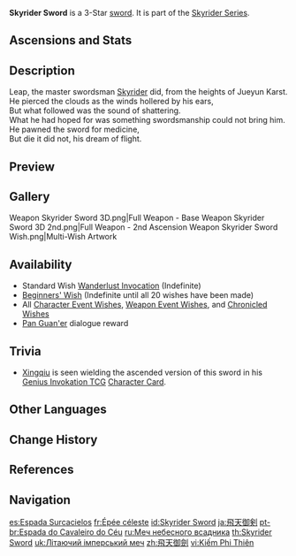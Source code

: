 {{Weapon Infobox
|title          = Sky&shy;rider Sword
|id             = 11306
|image          = <gallery>
Weapon Skyrider Sword.png|Base
Weapon Skyrider Sword 2nd.png|2nd Ascension
</gallery>
|type           = Sword
|releaseDate    = 2020-09-28
|quality        = 3
|base_atk       = 38
|2nd_stat_type  = Energy Recharge
|2nd_stat       = 11.3%
|series         = Skyrider
|passive        = Determination
|effect         = Using an Elemental Burst grants a (var1)% increase in ATK and Movement SPD for 15s.
|eff_rank1_var1 = 12
|eff_rank2_var1 = 15
|eff_rank3_var1 = 18
|eff_rank4_var1 = 21
|eff_rank5_var1 = 24
|eff_att1       = ATK
|eff_att2       = Movement SPD
|obtain         = Wishes
|obtain2        = Dialogue
|npc            = Pan Guan'er
}}
{{Description|A reliable steel sword. The legendary Skyrider once tried to ride it as a flying sword...}}
'''Skyrider Sword''' is a 3-Star [[sword]]. It is part of the [[Skyrider Series]].

==Ascensions and Stats==
{{Weapon Ascensions and Stats
|ascendMat1 = Grain of Aerosiderite
|ascendMat2 = Piece of Aerosiderite
|ascendMat3 = Bit of Aerosiderite
|ascendMat4 = Chunk of Aerosiderite
|bossMat1   = Fragile Bone Shard
|bossMat2   = Sturdy Bone Shard
|bossMat3   = Fossilized Bone Shard
|commonMat1 = Recruit's Insignia
|commonMat2 = Sergeant's Insignia
|commonMat3 = Lieutenant's Insignia
}}

==Description==
Leap, the master swordsman [[Skyrider]] did, from the heights of Jueyun Karst.<br>
He pierced the clouds as the winds hollered by his ears,<br>
But what followed was the sound of shattering.<br>
What he had hoped for was something swordsmanship could not bring him.<br>
He pawned the sword for medicine,<br>
But die it did not, his dream of flight.

==Preview==
{{Preview
|file    = Weapon Skyrider Sword Passive
|caption = Passive: Determination
}}

==Gallery==
<gallery>
Weapon Skyrider Sword 3D.png|Full Weapon - Base
Weapon Skyrider Sword 3D 2nd.png|Full Weapon - 2nd Ascension
Weapon Skyrider Sword Wish.png|Multi-Wish Artwork
</gallery>

==Availability==
* Standard Wish [[Wanderlust Invocation]] (Indefinite)
* [[Beginners' Wish]] (Indefinite until all 20 wishes have been made)
* All [[Character Event Wish]]es, [[Weapon Event Wish]]es, and [[Chronicled Wish]]es
* [[Pan Guan'er]] dialogue reward

==Trivia==
* [[Xingqiu]] is seen wielding the ascended version of this sword in his [[Genius Invokation TCG]] [[Xingqiu (Character Card)|Character Card]].

==Other Languages==
{{Other Languages
|1_en      = Skyrider Sword
|1_zhs     = 飞天御剑
|1_zhs_rm  = Fēitiān Yù Jiàn
|1_zht     = 飛天御劍
|1_zht_rm  = Fēitiān Yù Jiàn
|1_zh_tl   = Sky-Flying Driving Sword
|1_zh_note = {{zh|s=飞天|t=飛天|rm=fēitiān}} can also refer to a type of female spirit in Buddhism, {{w|apsara}}.
|1_ja      = 飛天御剣
|1_ja_rm   = Hiten Goken{{Assumed}}
|1_ja_note = {{ja|飛天}} can also refer to "heavenly beings shown flying around the main image in a temple in Buddhism"<ref>[https://jisho.org/search/飛天 Dictionary]</ref>
|1_ja_tl   = Sky-Flying Driving Sword
|1_ko      = 비천어검
|1_ko_rm   = Bicheon'eogeom
|1_ko_tl   = Sky-Flying Driving Sword
|1_es      = Espada Surcacielos
|1_es_tl   = Heaven-Riding Sword
|1_fr      = Épée céleste
|1_fr_tl   = Celestial Sword
|1_ru      = Меч небесного всадника
|1_ru_tl   = Sword of the Sky Rider
|1_th      = Skyrider Sword
|1_vi      = Kiếm Phi Thiên
|1_vi_tl   = Skyflight Sword
|1_de      = Himmelsflug-Schwert
|1_de_tl   = Skyflight Sword
|1_id      = Skyrider Sword
|1_pt      = Espada do Cavaleiro do Céu
|1_pt_tl   = Sky-Knight's Sword
|1_tr      = Gökbinicisi Kılıcı
|1_tr_tl   = Skyrider Sword
|1_it      = Spada del Cavalcacieli
|1_it_tl   = Sword of the Skyrider

|2_en      = Determination
|2_zhs     = 决心
|2_zhs_rm  = Juéxīn
|2_zht     = 決心
|2_zht_rm  = Juéxīn
|2_zh_tl   = Determination
|2_ja      = 決心
|2_ja_rm   = Kesshin
|2_ja_tl   = Determination
|2_ko      = 결심
|2_ko_tl   = Resolution
|2_es      = Resolución
|2_es_tl   = Resolution
|2_fr      = Détermination
|2_fr_tl   = Determination
|2_ru      = Решительность
|2_ru_tl   = Determination
|2_th      = Determination
|2_vi      = Quyết Tâm
|2_vi_tl   = 
|2_de      = Zielstrebigkeit
|2_de_tl   = Determination
|2_id      = Determination
|2_pt      = Determinação
|2_pt_tl   = 
|2_tr      = Kararlılık
|2_tr_tl   = Determination
|2_it      = Determinazione
|2_it_tl   = 
}}

==Change History==
{{Change History|1.0}}

==References==
{{Reflist}}

==Navigation==
{{Weapons by Series Navbox|series=Skyrider}}
{{Weapon Navbox|Swords}}

[[es:Espada Surcacielos]]
[[fr:Épée céleste]]
[[id:Skyrider Sword]]
[[ja:飛天御剣]]
[[pt-br:Espada do Cavaleiro do Céu]]
[[ru:Меч небесного всадника]]
[[th:Skyrider Sword]]
[[uk:Літаючий імперський меч]]
[[zh:飛天御劍]]
[[vi:Kiếm Phi Thiên]]